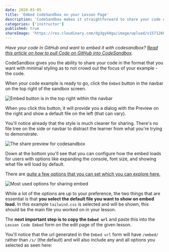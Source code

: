 ```yaml
---
date: 2020-03-05
title: 'Embed CodeSandbox on your Lesson Page'
description: 'CodeSandbox makes it straightforward to share your code example in the format you like with fine-grain settings for displaying the correct files and preview on first load.'
categories: ['instructor']
published: true
shareImage: 'https://res.cloudinary.com/dg3gyk0gu/image/upload/v1571260698/og-image-assets/share_image_glasses.png'
---
```


_Have your code in GitHub and want to embed it with codesandbox? [Read this article on how to pull Code on GitHub into CodeSandbox](/instructor/github-to-codesandbox)._

CodeSandbox gives you the ability to share your code in the format that you want with minimal styling as to not crowd out the focus of your example - the code.

When your code example is ready to go, click the `Embed` button in the navbar on the top right of the sandbox screen.

![Embed button is in the top right within the navbar](./images/embed-button.png)

When you click this button, it will provide you a dialog with the Preview on the right and show a default file on the left (that can vary).

You'll notice already that the style is much cleaner for sharing. There's no file tree on the side or navbar to distract the learner from what you're trying to demonstrate.

![The share preview for codesandbox](./images/share-preview.png)

Down at the bottom you'll see that you can configure how the embed loads for users with options like expanding the console, font size, and showing what file will load by default.

There are [quite a few options that you can set which you can explore here.](https://codesandbox.io/docs/embedding#embed-options)

![Most used options for sharing embed](./images/default-file-and-embed-url.png)

While a lot of the options are up to your preference, the two things that are essential is that **you select the default file you want to show on embed load.** In this example `tailwind.css` is selected and will be shown, this should be the main file you worked on in your lesson.

The **next important step is to copy the `Embed url`** and paste this into the `Lesson Code Embed` form on the edit page of the given lesson.

You'll notice that the url generated in the `Embed url` form will have `/embed/` rather than `/s/` (the default) and will also include any and all options you selected as seen here: 